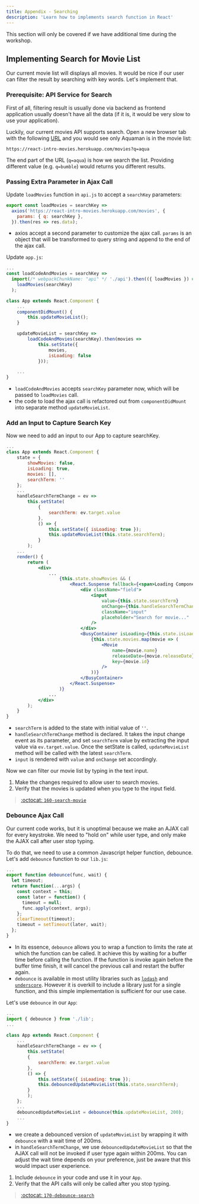 ```yaml
---
title: Appendix - Searching
description: 'Learn how to implements search function in React'
---
```


This section will only be covered if we have additional time during the workshop.

## Implementing Search for Movie List

Our current movie list will displays all movies. It would be nice if our user can filter the result by searching with key words. Let's implement that.

### Prerequisite: API Service for Search

First of all, filtering result is usually done via backend as frontend application usually doesn't have all the data (if it is, it would be very slow to use your application).

Luckily, our current movies API supports search. Open a new browser tab with the following [URL](https://react-intro-movies.herokuapp.com/movies?q=aqua) and you would see only Aquaman is in the movie list:

```
https://react-intro-movies.herokuapp.com/movies?q=aqua
```

The end part of the URL (`q=aqua`) is how we search the list. Providing different value (e.g. `q=bumble`) would returns you different results.

### Passing Extra Parameter in Ajax Call

Update `loadMovies` function in `api.js` to accept a `searchKey` parameters:

```javascript
export const loadMovies = searchKey =>
  axios('https://react-intro-movies.herokuapp.com/movies', {
    params: { q: searchKey },
  }).then(res => res.data);
```

- axios accept a second parameter to customize the ajax call. `params` is an object that will be transformed to query string and append to the end of the ajax call.

Update `app.js`:

```jsx
...
const loadCodeAndMovies = searchKey =>
  import(/* webpackChunkName: "api" */ './api').then(({ loadMovies }) =>
    loadMovies(searchKey)
  );

class App extends React.Component {
    ...
    componentDidMount() {
        this.updateMovieList();
    }

    updateMovieList = searchKey =>
        loadCodeAndMovies(searchKey).then(movies =>
            this.setState({
                movies,
                isLoading: false
            }));

    ...
}
```

- `loadCodeAndMovies` accepts `searchKey` parameter now, which will be passed to `loadMovies` call.
- the code to load the ajax call is refactored out from `componentDidMount` into separate method `updateMovieList`.

### Add an Input to Capture Search Key

Now we need to add an input to our App to capture searchKey.

```jsx
...
class App extends React.Component {
    state = {
        showMovies: false,
        isLoading: true,
        movies: [],
        searchTerm: ''
    };
    ...
    handleSearchTermChange = ev =>
        this.setState(
            {
                searchTerm: ev.target.value
            },
            () => {
                this.setState({ isLoading: true });
                this.updateMovieList(this.state.searchTerm);
            }
        );
    ...
    render() {
        return (
            <div>
                ...
                    {this.state.showMovies && (
                        <React.Suspense fallback={<span>Loading Component...</span>}>
                            <div className="field">
                                <input
                                    value={this.state.searchTerm}
                                    onChange={this.handleSearchTermChange}
                                    className="input"
                                    placeholder="Search for movie..."
                                />
                            </div>
                            <BusyContainer isLoading={this.state.isLoading}>
                                {this.state.movies.map(movie => (
                                    <Movie
                                        name={movie.name}
                                        releaseDate={movie.releaseDate}
                                        key={movie.id}
                                    />
                                ))}
                            </BusyContainer>
                        </React.Suspense>
                    )}
                ...
            </div>
        );
    }
}
```

- `searchTerm` is added to the state with initial value of `''`.
- `handleSearchTermChange` method is declared. It takes the input change event as its parameter, and set `searchTerm` value by extracting the input value via `ev.target.value`. Once the setState is called, `updateMovieList` method will be called with the latest `searchTerm`.
- `input` is rendered with `value` and `onChange` set accordingly.

Now we can filter our movie list by typing in the text input.

<section class="exercise">

1. Make the changes required to allow user to search movies.
1. Verify that the movies is updated when you type to the input field.

> [:octocat: `160-search-movie`](https://github.com/malcolm-kee/react-movie-app/tree/160-search-movie)

</section>

### Debounce Ajax Call

Our current code works, but it is unoptimal because we make an AJAX call for every keystroke. We need to "hold on" while user type, and only make the AJAX call after user stop typing.

To do that, we need to use a common Javascript helper function, debounce. Let's add `debounce` function to our `lib.js`:

```js
...
export function debounce(func, wait) {
  let timeout;
  return function(...args) {
    const context = this;
    const later = function() {
      timeout = null;
      func.apply(context, args);
    };
    clearTimeout(timeout);
    timeout = setTimeout(later, wait);
  };
}
```

- In its essence, `debounce` allows you to wrap a function to limits the rate at which the function can be called. It achieve this by waiting for a buffer time before calling the function. If the function is invoke again before the buffer time finish, it will cancel the previous call and restart the buffer again.
- `debounce` is available in most utility libraries such as [`lodash`][lodash] and [`underscore`][underscore]. However it is overkill to include a library just for a single function, and this simple implementation is sufficient for our use case.

Let's use `debounce` in our `App`:

```jsx
...
import { debounce } from './lib';
...

class App extends React.Component {
    ...
    handleSearchTermChange = ev => {
        this.setState(
        {
            searchTerm: ev.target.value
        },
        () => {
            this.setState({ isLoading: true });
            this.debouncedUpdateMovieList(this.state.searchTerm);
        }
        );
    };
    ...
    debouncedUpdateMovieList = debounce(this.updateMovieList, 200);
    ...
}
```

- we create a debounced version of `updateMovieList` by wrapping it with `debounce` with a wait time of 200ms.
- in `handleSearchTermChange`, we use `debouncedUpdateMovieList` so that the AJAX call will not be invoked if user type again within 200ms. You can adjust the wait time depends on your preference, just be aware that this would impact user experience.

<section class="exercise">

1. Include `debounce` in your code and use it in your `App`.
1. Verify that the API calls will only be called after you stop typing.

> [:octocat: `170-debounce-search`](https://github.com/malcolm-kee/react-movie-app/tree/170-debounce-search)

</section>

[lodash]: https://lodash.com/
[underscore]: https://underscorejs.org/
